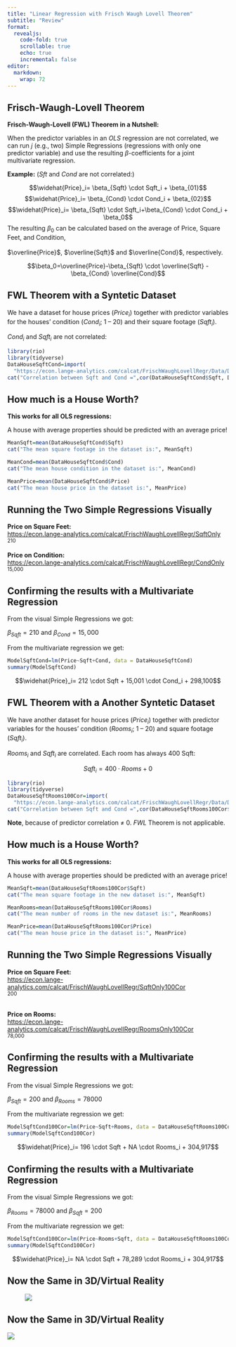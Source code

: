 ```yaml
---
title: "Linear Regression with Frisch Waugh Lovell Theorem"
subtitle: "Review"
format: 
  revealjs:
    code-fold: true
    scrollable: true
    echo: true
    incremental: false
editor: 
  markdown: 
    wrap: 72
---
```


## Frisch-Waugh-Lovell Theorem {.smaller}

**Frisch-Waugh-Lovell (FWL) Theorem in a Nutshell:**

When the predictor variables in an *OLS* regression are not correlated,
we can run $j$ (e.g., two) Simple Regressions (regressions with only one
predictor variable) and use the resulting $\beta$-coefficients for a
joint multivariate regression.

**Example:** ($Sft$ and $Cond$ are not correlated:)

$$\widehat{Price}_i= \beta_{Sqft} \cdot Sqft_i + \beta_{01}$$
$$\widehat{Price}_i= \beta_{Cond} \cdot Cond_i + \beta_{02}$$
$$\widehat{Price}_i= \beta_{Sqft} \cdot Sqft_i+\beta_{Cond} \cdot Cond_i + \beta_0$$
The resulting $\beta_0$ can be calculated based on the average of Price,
Square Feet, and Condition, <br> <br> $\overline{Price}$,
$\overline{Sqft}$ and $\overline{Cond}$, respectively.

$$\beta_0=\overline{Price}-\beta_{Sqft} \cdot \overline{Sqft} - \beta_{Cond} \overline{Cond}$$

## FWL Theorem with a Syntetic Dataset

We have a dataset for house prices ($Price_i$) together with predictor
variables for the houses' condition ($Cond_i$; 1 -- 20) and their square
footage ($Sqft_i$).

$Cond_i$ and $Sqft_i$ are not correlated:

```r
library(rio)
library(tidyverse)
DataHouseSqftCond=import(
  "https://econ.lange-analytics.com/calcat/FrischWaughLovellRegr/Data/DataDiagram.csv") |>   rename(Cond=Grade)
cat("Correlation between Sqft and Cond =",cor(DataHouseSqftCond$Sqft, DataHouseSqftCond$Cond))

```

## How much is a House Worth?

**This works for all OLS regressions:**

A house with average properties should be predicted with an average
price!

```r
MeanSqft=mean(DataHouseSqftCond$Sqft)
cat("The mean square footage in the dataset is:", MeanSqft)

MeanCond=mean(DataHouseSqftCond$Cond)
cat("The mean house condition in the dataset is:", MeanCond)

MeanPrice=mean(DataHouseSqftCond$Price)
cat("The mean house price in the dataset is:", MeanPrice)
```

## Running the Two Simple Regressions Visually

**Price on Square Feet:**<br>
[https://econ.lange-analytics.com/calcat/FrischWaughLovellRegr/SqftOnly](https://econ.lange-analytics.com/calcat/FrischWaughLovellRegr/SqftOnly){target="Blank_"}<br>
<small>210</small> <br><br> **Price on Condition:**<br>
[https://econ.lange-analytics.com/calcat/FrischWaughLovellRegr/CondOnly](https://econ.lange-analytics.com/calcat/FrischWaughLovellRegr/CondOnly){target="Blank_"}<br>
<small>15,000</small>

## Confirming the results with a Multivariate Regression {.smaller}

From the visual Simple Regressions we got:

$\beta_{Sqft}=210$ and $\beta_{Cond}=15,000$

From the multivariate regression we get:

```r
ModelSqftCond=lm(Price~Sqft+Cond, data = DataHouseSqftCond)
summary(ModelSqftCond)
```

$$\widehat{Price}_i= 212 \cdot Sqft + 15,001 \cdot Cond_i + 298,100$$

## FWL Theorem with a Another Syntetic Dataset

We have another dataset for house prices ($Price_i$) together with
predictor variables for the houses' condition ($Rooms_i$; 1 -- 20) and
square footage ($Sqft_i$).

$Rooms_i$ and $Sqft_i$ are correlated. Each room has always 400 Sqft:

$$Sqft_i=400\cdot Rooms + 0$$

```r
library(rio)
library(tidyverse)
DataHouseSqftRooms100Cor=import(
  "https://econ.lange-analytics.com/calcat/FrischWaughLovellRegr/Data/DataDiagram100Cor.csv") 
cat("Correlation between Sqft and Cond =",cor(DataHouseSqftRooms100Cor$Sqft, DataHouseSqftRooms100Cor$Rooms))

```

**Note**, because of predictor correlation $\neq$ 0. *FWL* Theorem is
not applicable.

## How much is a House Worth?

**This works for all OLS regressions:**

A house with average properties should be predicted with an average
price!

```r
MeanSqft=mean(DataHouseSqftRooms100Cor$Sqft)
cat("The mean square footage in the new dataset is:", MeanSqft)

MeanRooms=mean(DataHouseSqftRooms100Cor$Rooms)
cat("The mean number of rooms in the new dataset is:", MeanRooms)

MeanPrice=mean(DataHouseSqftRooms100Cor$Price)
cat("The mean house price in the dataset is:", MeanPrice)
```

## Running the Two Simple Regressions Visually

**Price on Square Feet:**<br>
[https://econ.lange-analytics.com/calcat/FrischWaughLovellRegr/SqftOnly100Cor](https://econ.lange-analytics.com/calcat/FrischWaughLovellRegr/SqftOnly100Cor){target="Blank_"}<br>
<small>200</small> <br><br>

**Price on Rooms:**<br>
[https://econ.lange-analytics.com/calcat/FrischWaughLovellRegr/RoomsOnly100Cor](https://econ.lange-analytics.com/calcat/FrischWaughLovellRegr/RoomsOnly100Cor){target="Blank_"}<br>
<small>78,000</small>

## Confirming the results with a Multivariate Regression {.smaller}

From the visual Simple Regressions we got:

$\beta_{Sqft}=200$ and $\beta_{Rooms}=78000$

From the multivariate regression we get:

```r
ModelSqftCond100Cor=lm(Price~Sqft+Rooms, data = DataHouseSqftRooms100Cor)
summary(ModelSqftCond100Cor)
```

$$\widehat{Price}_i= 196 \cdot Sqft + NA \cdot Rooms_i + 304,917$$

## Confirming the results with a Multivariate Regression {.smaller}

From the visual Simple Regressions we got:

$\beta_{Rooms}=78000$ and $\beta_{Sqft}=200$

From the multivariate regression we get:

```r
ModelSqftCond100Cor=lm(Price~Rooms+Sqft, data = DataHouseSqftRooms100Cor)
summary(ModelSqftCond100Cor)
```

$$\widehat{Price}_i= NA \cdot Sqft + 78,289 \cdot Rooms_i + 304,917$$

## Now the Same in 3D/Virtual Reality

![![](images/clipboard-1227717430.png)](Diagram3DAppScreenShot.jpg)


## Now the Same in 3D/Virtual Reality

![](images/clipboard-2215799233.png)
